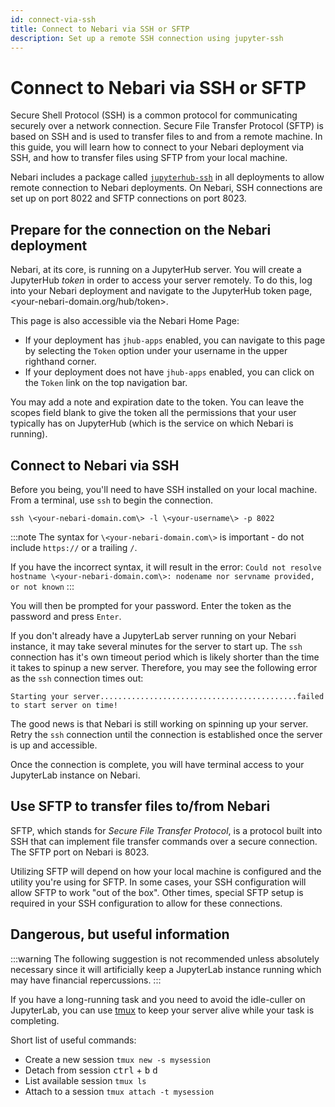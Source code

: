 ```yaml
---
id: connect-via-ssh
title: Connect to Nebari via SSH or SFTP
description: Set up a remote SSH connection using jupyter-ssh
---
```


# Connect to Nebari via SSH or SFTP

Secure Shell Protocol (SSH) is a common protocol for communicating securely over a network connection. Secure File Transfer Protocol (SFTP) is based on SSH and is used to transfer files to and from a remote machine. In this guide, you will learn how to connect to your Nebari deployment via SSH, and how to transfer files using SFTP from your local machine. 

Nebari includes a package called [`jupyterhub-ssh`](https://github.com/yuvipanda/jupyterhub-ssh) in all deployments to allow remote connection to Nebari deployments. On Nebari, SSH connections are set up on port 8022 and SFTP connections on port 8023. 

## Prepare for the connection on the Nebari deployment

Nebari, at its core, is running on a JupyterHub server. You will create a JupyterHub _token_ in order to access your server remotely. To do this, log into your Nebari deployment and navigate to the JupyterHub token page, \<your-nebari-domain.org/hub/token\>. 

This page is also accessible via the Nebari Home Page:

* If your deployment has `jhub-apps` enabled, you can navigate to this page by selecting the `Token` option under your username in the upper righthand corner. 
* If your deployment does not have `jhub-apps` enabled, you can click on the `Token` link on the top navigation bar. 

You may add a note and expiration date to the token. You can leave the scopes field blank to give the token all the permissions that your user typically has on JupyterHub (which is the service on which Nebari is running).

## Connect to Nebari via SSH

Before you being, you'll need to have SSH installed on your local machine. From a terminal, use `ssh` to begin the connection. 

`ssh \<your-nebari-domain.com\> -l \<your-username\> -p 8022`

:::note
The syntax for `\<your-nebari-domain.com\>` is important - do not include `https://` or a trailing `/`. 

If you have the incorrect syntax, it will result in the error: `Could not resolve hostname \<your-nebari-domain.com\>: nodename nor servname provided, or not known`
:::

You will then be prompted for your password. Enter the token as the password and press `Enter`. 

If you don't already have a JupyterLab server running on your Nebari instance, it may take several minutes for the server to start up. The `ssh` connection has it's own timeout period which is likely shorter than the time it takes to spinup a new server. Therefore, you may see the following error as the `ssh` connection times out:

`Starting your server............................................failed to start server on time!`

The good news is that Nebari is still working on spinning up your server. Retry the `ssh` connection until the connection is established once the server is up and accessible. 

Once the connection is complete, you will have terminal access to your JupyterLab instance on Nebari.

## Use SFTP to transfer files to/from Nebari

SFTP, which stands for _Secure File Transfer Protocol_, is a protocol built into SSH that can implement file transfer commands over a secure connection. The SFTP port on Nebari is 8023. 

Utilizing SFTP will depend on how your local machine is configured and the utility you're using for SFTP. In some cases, your SSH configuration will allow SFTP to work "out of the box". Other times, special SFTP setup is required in your SSH configuration to allow for these connections. 

## Dangerous, but useful information

:::warning
The following suggestion is not recommended unless absolutely necessary since it will artificially keep a JupyterLab instance running which may have financial repercussions. 
:::

If you have a long-running task and you need to avoid the idle-culler on JupyterLab, you can use [tmux](https://github.com/tmux/tmux/wiki) to keep your server alive while your task is completing. 

Short list of useful commands:
- Create a new session `tmux new -s mysession`
- Detach from session <kbd>ctrl</kbd> + <kbd>b</kbd> <kbd>d</kbd>
- List available session `tmux ls`
- Attach to a session `tmux attach -t mysession`
